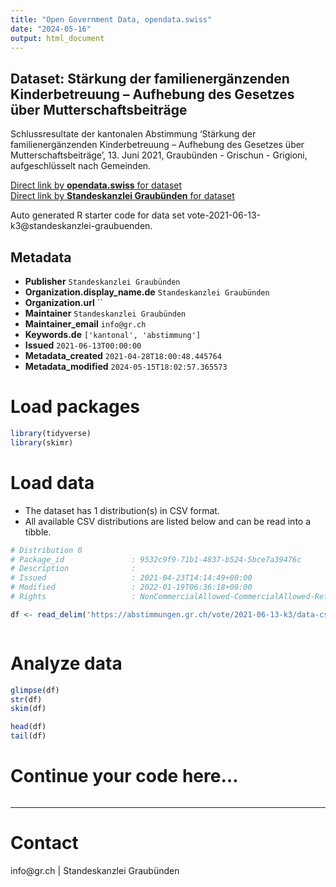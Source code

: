 ```yaml
---
title: "Open Government Data, opendata.swiss"
date: "2024-05-16"
output: html_document
---
```


## Dataset: Stärkung der familienergänzenden Kinderbetreuung – Aufhebung des Gesetzes über Mutterschaftsbeiträge

Schlussresultate der kantonalen Abstimmung 'Stärkung der familienergänzenden Kinderbetreuung – Aufhebung des Gesetzes über Mutterschaftsbeiträge', 13. Juni 2021, Graubünden - Grischun - Grigioni, aufgeschlüsselt nach Gemeinden.

[Direct link by **opendata.swiss** for dataset](https://opendata.swiss/de/dataset/starkung-der-familienerganzenden-kinderbetreuung-aufhebung-des-gesetzes-uber-mutterschaftsbeitr)<br>
[Direct link by **Standeskanzlei Graubünden** for dataset](https://abstimmungen.gr.ch/vote/2021-06-13-k3/data)

Auto generated R starter code for data set vote-2021-06-13-k3@standeskanzlei-graubuenden.

## Metadata

- **Publisher** `Standeskanzlei Graubünden`
- **Organization.display_name.de** `Standeskanzlei Graubünden`
- **Organization.url** ``
- **Maintainer** `Standeskanzlei Graubünden`
- **Maintainer_email** `info@gr.ch`
- **Keywords.de** `['kantonal', 'abstimmung']`
- **Issued** `2021-06-13T00:00:00`
- **Metadata_created** `2021-04-28T18:00:48.445764`
- **Metadata_modified** `2024-05-15T18:02:57.365573`


# Load packages

```r

library(tidyverse)
library(skimr)

```

# Load data

-   The dataset has 1 distribution(s) in CSV format.
-   All available CSV distributions are listed below and can be read into a tibble.

```r

# Distribution 0
# Package_id               : 9532c9f9-71b1-4837-b524-5bce7a39476c
# Description              : 
# Issued                   : 2021-04-23T14:14:49+00:00
# Modified                 : 2022-01-19T06:36:18+00:00
# Rights                   : NonCommercialAllowed-CommercialAllowed-ReferenceRequired

df <- read_delim('https://abstimmungen.gr.ch/vote/2021-06-13-k3/data-csv')



```

# Analyze data

```r

glimpse(df)
str(df)
skim(df)

head(df)
tail(df)

```

# Continue your code here...

```r

```

------------------------------------------------------------------------

# Contact

info@gr.ch | Standeskanzlei Graubünden
